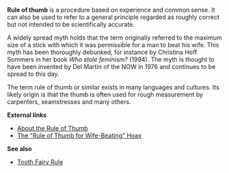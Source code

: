 '''Rule of thumb''' is a procedure based on experience and common sense. It can also be used to refer to a general principle regarded as roughly correct but not intended to be scientifically accurate.

A widely spread myth holds that the term originally referred to the maximum size of a stick with which it was permissible for a man to beat his wife. This myth has been thoroughly debunked, for instance by Christina Hoff Sommers in her book ''Who stole feminism?'' (1994). The myth is thought to have been invented by Del Martin of the NOW in 1976 and continues to be spread to this day. 

The term rule of thumb or similar exists in many languages and cultures. Its likely origin is that the thumb is often used for rough measurement by carpenters, seamstresses and many others.

'''External links'''
*[http://www.canlaw.com/rights/thumbrul.htm About the Rule of Thumb]
*[http://www.debunker.com/texts/ruleofthumb.html The "Rule of Thumb for Wife-Beating" Hoax]

'''See also'''
*[[Tooth Fairy Rule]]